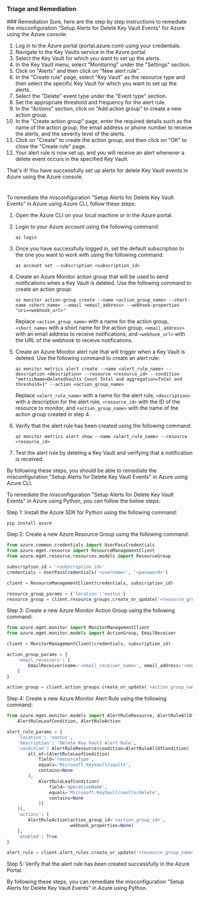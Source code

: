 
### Triage and Remediation
<Tabs>
<Tab title='Remediation'>
### Remediation

<AccordionGroup>
<Accordion title='Using Console' defaultOpen='true'>
Sure, here are the step by step instructions to remediate the misconfiguration "Setup Alerts for Delete Key Vault Events" for Azure using the Azure console:

1. Log in to the Azure portal (portal.azure.com) using your credentials.
2. Navigate to the Key Vaults service in the Azure portal.
3. Select the Key Vault for which you want to set up the alerts.
4. In the Key Vault menu, select "Monitoring" under the "Settings" section.
5. Click on "Alerts" and then click on "New alert rule".
6. In the "Create rule" page, select "Key Vault" as the resource type and then select the specific Key Vault for which you want to set up the alerts.
7. Select the "Delete" event type under the "Event type" section.
8. Set the appropriate threshold and frequency for the alert rule.
9. In the "Actions" section, click on "Add action group" to create a new action group.
10. In the "Create action group" page, enter the required details such as the name of the action group, the email address or phone number to receive the alerts, and the severity level of the alerts.
11. Click on "Create" to create the action group, and then click on "OK" to close the "Create rule" page.
12. Your alert rule is now set up, and you will receive an alert whenever a delete event occurs in the specified Key Vault.

That's it! You have successfully set up alerts for delete Key Vault events in Azure using the Azure console.

#
</Accordion>

<Accordion title='Using CLI'>
To remediate the misconfiguration "Setup Alerts for Delete Key Vault Events" in Azure using Azure CLI, follow these steps:

1. Open the Azure CLI on your local machine or in the Azure portal.

2. Login to your Azure account using the following command:

   ```
   az login
   ```

3. Once you have successfully logged in, set the default subscription to the one you want to work with using the following command:

   ```
   az account set --subscription <subscription_id>
   ```

4. Create an Azure Monitor action group that will be used to send notifications when a Key Vault is deleted. Use the following command to create an action group:

   ```
   az monitor action-group create --name <action_group_name> --short-name <short_name> --email <email_address> --webhook-properties "uri=<webhook_url>"
   ```

   Replace `<action_group_name>` with a name for the action group, `<short_name>` with a short name for the action group, `<email_address>` with an email address to receive notifications, and `<webhook_url>` with the URL of the webhook to receive notifications.

5. Create an Azure Monitor alert rule that will trigger when a Key Vault is deleted. Use the following command to create an alert rule:

   ```
   az monitor metrics alert create --name <alert_rule_name> --description <description> --resource <resource_id> --condition "metricName=DeletedVaults Count Total and aggregation=Total and threshold=1" --action <action_group_name>
   ```

   Replace `<alert_rule_name>` with a name for the alert rule, `<description>` with a description for the alert rule, `<resource_id>` with the ID of the resource to monitor, and `<action_group_name>` with the name of the action group created in step 4.

6. Verify that the alert rule has been created using the following command:

   ```
   az monitor metrics alert show --name <alert_rule_name> --resource <resource_id>
   ```

7. Test the alert rule by deleting a Key Vault and verifying that a notification is received.

By following these steps, you should be able to remediate the misconfiguration "Setup Alerts for Delete Key Vault Events" in Azure using Azure CLI.
</Accordion>

<Accordion title='Using Python'>
To remediate the misconfiguration "Setup Alerts for Delete Key Vault Events" in Azure using Python, you can follow the below steps:

Step 1: Install the Azure SDK for Python using the following command:

```
pip install azure
```

Step 2: Create a new Azure Resource Group using the following command:

```python
from azure.common.credentials import UserPassCredentials
from azure.mgmt.resource import ResourceManagementClient
from azure.mgmt.resource.resources.models import ResourceGroup

subscription_id = '<subscription_id>'
credentials = UserPassCredentials('<username>', '<password>')

client = ResourceManagementClient(credentials, subscription_id)

resource_group_params = {'location':'eastus'}
resource_group = client.resource_groups.create_or_update('<resource_group_name>', ResourceGroup(**resource_group_params))
```

Step 3: Create a new Azure Monitor Action Group using the following command:

```python
from azure.mgmt.monitor import MonitorManagementClient
from azure.mgmt.monitor.models import ActionGroup, EmailReceiver

client = MonitorManagementClient(credentials, subscription_id)

action_group_params = {
    'email_receivers': [
        EmailReceiver(name='<email_receiver_name>', email_address='<email_address>')
    ]
}

action_group = client.action_groups.create_or_update('<action_group_name>', ActionGroup(**action_group_params))
```

Step 4: Create a new Azure Monitor Alert Rule using the following command:

```python
from azure.mgmt.monitor.models import AlertRuleResource, AlertRuleAllOfCondition, \
    AlertRuleLeafCondition, AlertRuleAction

alert_rule_params = {
    'location': 'eastus',
    'description': 'Delete Key Vault Alert Rule',
    'condition': AlertRuleResource(condition=AlertRuleAllOfCondition(
        all_of=[AlertRuleLeafCondition(
            field='resourceType',
            equals='Microsoft.KeyVault/vaults',
            contains=None
        ),
            AlertRuleLeafCondition(
                field='operationName',
                equals='Microsoft.KeyVault/vaults/delete',
                contains=None
            )]
    )),
    'actions': [
        AlertRuleAction(action_group_id='<action_group_id>',
                        webhook_properties=None)
    ],
    'enabled': True
}

alert_rule = client.alert_rules.create_or_update('<resource_group_name>', '<alert_rule_name>', AlertRuleResource(**alert_rule_params))
```

Step 5: Verify that the alert rule has been created successfully in the Azure Portal.

By following these steps, you can remediate the misconfiguration "Setup Alerts for Delete Key Vault Events" in Azure using Python.
</Accordion>

</AccordionGroup>
</Tab>
</Tabs>
